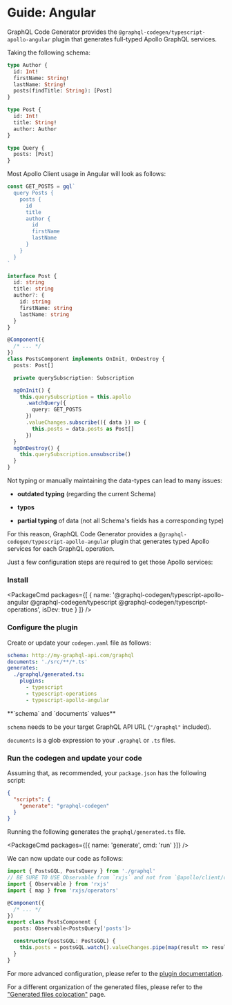 
# Guide: Angular

GraphQL Code Generator provides the `@graphql-codegen/typescript-apollo-angular` plugin that generates full-typed Apollo GraphQL services.

Taking the following schema:

```graphql filename="schema.graphql"
type Author {
  id: Int!
  firstName: String!
  lastName: String!
  posts(findTitle: String): [Post]
}

type Post {
  id: Int!
  title: String!
  author: Author
}

type Query {
  posts: [Post]
}
```

Most Apollo Client usage in Angular will look as follows:

```ts
const GET_POSTS = gql`
  query Posts {
    posts {
      id
      title
      author {
        id
        firstName
        lastName
      }
    }
  }
`

interface Post {
  id: string
  title: string
  author?: {
    id: string
    firstName: string
    lastName: string
  }
}

@Component({
  /* ... */
})
class PostsComponent implements OnInit, OnDestroy {
  posts: Post[]

  private querySubscription: Subscription

  ngOnInit() {
    this.querySubscription = this.apollo
      .watchQuery({
        query: GET_POSTS
      })
      .valueChanges.subscribe(({ data }) => {
        this.posts = data.posts as Post[]
      })
  }
  ngOnDestroy() {
    this.querySubscription.unsubscribe()
  }
}
```

Not typing or manually maintaining the data-types can lead to many issues:

- **outdated typing** (regarding the current Schema)

- **typos**

- **partial typing** of data (not all Schema&apos;s fields has a corresponding type)

For this reason, GraphQL Code Generator provides a `@graphql-codegen/typescript-apollo-angular` plugin that generates typed Apollo services for each GraphQL operation.

Just a few configuration steps are required to get those Apollo services:

### Install

<PackageCmd
  packages={[
    {
      name: '@graphql-codegen/typescript-apollo-angular @graphql-codegen/typescript @graphql-codegen/typescript-operations',
      isDev: true
    }
  ]}
/>

### Configure the plugin

Create or update your `codegen.yaml` file as follows:

```yaml
schema: http://my-graphql-api.com/graphql
documents: './src/**/*.ts'
generates:
  ./graphql/generated.ts:
    plugins:
      - typescript
      - typescript-operations
      - typescript-apollo-angular
```

<Callout>
**`schema` and `documents` values**

`schema` needs to be your target GraphQL API URL (`"/graphql"` included).

`documents` is a glob expression to your `.graphql` or `.ts` files.
</Callout>

### Run the codegen and update your code

Assuming that, as recommended, your `package.json` has the following script:

```json
{
  "scripts": {
    "generate": "graphql-codegen"
  }
}
```

Running the following generates the `graphql/generated.ts` file.

<PackageCmd packages={[{ name: 'generate', cmd: 'run' }]} />

We can now update our code as follows:

```ts
import { PostsGQL, PostsQuery } from './graphql'
// BE SURE TO USE Observable from `rxjs` and not from `@apollo/client/core` when using map
import { Observable } from 'rxjs'
import { map } from 'rxjs/operators'

@Component({
  /* ... */
})
export class PostsComponent {
  posts: Observable<PostsQuery['posts']>

  constructor(postsGQL: PostsGQL) {
    this.posts = postsGQL.watch().valueChanges.pipe(map(result => result.data.posts))
  }
}
```

For more advanced configuration, please refer to the [plugin documentation](/plugins/typescript-apollo-angular).

For a different organization of the generated files, please refer to the ["Generated files colocation"](/docs/advanced/generated-files-colocation) page.
